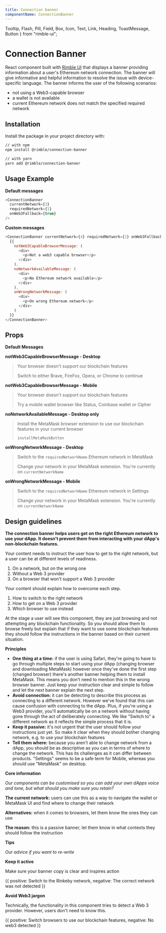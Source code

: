 ```yaml
---
title: Connection banner
componentName: ConnectionBanner
---
```


  Tooltip,
  Flash,
  Pill,
  Field,
  Box,
  Icon,
  Text,
  Link,
  Heading,
  ToastMessage,
  Button
} from "rimble-ui";

# Connection Banner

React component built with [Rimble UI](https://github.com/ConsenSys/rimble-ui) that displays a banner providing information about a user's Ethereum network connection. The banner will give informative and helpful information to resolve the issue with device-specific language. The banner informs the user of the following scenarios:

- not using a Web3-capable browser
- a wallet is not available
- current Ethereum network does not match the specified required network

## Installation

Install the package in your project directory with:

```sh
// with npm
npm install @rimble/connection-banner

// with yarn
yarn add @rimble/connection-banner
```

## Usage Example

**Default messages**

```js is=react-live
<ConnectionBanner
  currentNetwork={3}
  requiredNetwork={1}
  onWeb3Fallback={true}
/>
```

**Custom messages**

```js is=react-live
<ConnectionBanner currentNetwork={4} requiredNetwork={1} onWeb3Fallback={true}>
  {{
    notWeb3CapableBrowserMessage: (
      <div>
        <p>Not a web3 capable browser</p>
      </div>
    ),
    noNetworkAvailableMessage: (
      <div>
        <p>No Ethereum network available</p>
      </div>
    ),
    onWrongNetworkMessage: (
      <div>
        <p>On wrong Ethereum network</p>
      </div>
    )
  }}
</ConnectionBanner>
```

## Props

<PropsTable propMetaData={props.propMetaData} />

**Default Messages**

**notWeb3CapableBrowserMessage - Desktop**

> Your browser doesn't support our blockchain features
>
> Switch to either Brave, FireFox, Opera, or Chrome to continue

**notWeb3CapableBrowserMessage - Mobile**

> Your browser doesn't support our blockchain features
>
> Try a mobile wallet browser like Status, Coinbase wallet or Cipher

**noNetworkAvailableMessage - Desktop only**

> Install the MetaMask browser extension to use our blockchain features in your current browser
>
> `installMetaMaskButton`

**onWrongNetworkMessage - Desktop**

> Switch to the `requiredNetworkName` Ethereum network in MetaMask
>
> Change your network in your MetaMask extension. You're currently on `currentNetworkName`

**onWrongNetworkMessage - Mobile**

> Switch to the `requiredNetworkName` Ethereum network in Settings
>
> Change your network in your MetaMask extension. You're currently on `currentNetworkName`

## Design guidelines

**The connection banner helps users get on the right Ethereum network to use your dApp. It doesn't prevent them from interacting with your dApp's non-blockchain features.**

Your content needs to instruct the user how to get to the right network, but a user can be at different levels of readiness.

1. On a network, but on the wrong one
2. Without a Web 3 provider
3. On a browser that won't support a Web 3 provider

Your content should explain how to overcome each step.

1. How to switch to the right network
2. How to get on a Web 3 provider
3. Which browser to use instead

At the stage a user will see this component, they are just browsing and not attempting any blockchain functionality. So you should allow them to browse freely but explain that if they want to use some blockchain features they should follow the instructions in the banner based on their current situation.

**Principles**

- **One thing at a time:** if the user is using Safari, they're going to have to go through multiple steps to start using your dApp (changing browser and downloading MetaMask) however once they've done the first step (changed browser) there's another banner helping them to install MetaMask. This means you don't need to mention this in the wrong browser banner. Just keep your instruction clear and simple to follow and let the next banner explain the next step.
- **Avoid connection:** it can be detecting to describe this process as connecting to a different network. However we've found that this can cause confusion with connecting to the dApp. Plus, if you're using a Web3 provider, you'll automatically be on a network without having gone through the act of deliberately connecting. We like "Switch to" a different network as it reflects the simple process that it is.
- **Keep it passive:** it's not urgent that the user should follow your instructions just yet. So make it clear when they should bother changing network, e.g. to use your blockchain features
- **Tell them where:** because you aren't able to change network from a dApp, you should be as descriptive as you can in terms of where to change the network. This has its challenges as it can differ between products. "Settings" seems to be a safe term for Mobile, whereas you should use "MetaMask" on desktop.

**Core information**

_Our components can be customised so you can add your own dApps voice and tone, but what should you make sure you retain?_

**The current network:** users can use this as a way to navigate the wallet or MetaMask UI and find where to change their network

**Alternatives:** when it comes to browsers, let them know the ones they can use

**The reason:** this is a passive banner, let them know in what contexts they should follow the instruction

**Tips**

_Our advice if you want to re-write_

**Keep it active**

Make sure your banner copy is clear and inspires action

<DoDont>
  {{
    positive: <Text>Switch to the Rinkeby network</Text>,
    negative: <Text>The correct network was not detected</Text>
  }}
</DoDont>

**Avoid Web3 jargon**

Technically, the functionality in this component tries to detect a Web 3 provider. However, users don't need to know this.

<DoDont>
  {{
    positive: <Text>Switch browsers to use our blockchain features</Text>,
    negative: <Text>No web3 detected</Text>
  }}
</DoDont>
